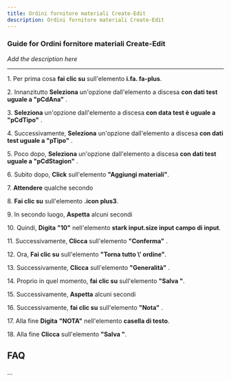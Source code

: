 ```yaml
---
title: Ordini fornitore materiali Create-Edit
description: Ordini fornitore materiali Create-Edit
---
```


### Guide for Ordini fornitore materiali Create-Edit

*Add the description here*

___

1\. Per prima cosa **fai clic su** sull'elemento **i.fa. fa-plus**.  
  
2\. Innanzitutto **Seleziona** un'opzione dall'elemento a discesa **con dati test uguale a "pCdAna"** .  
  
3\. **Seleziona** un'opzione dall'elemento a discesa **con data test è uguale a "pCdTipo"** .  
  
4\. Successivamente, **Seleziona** un'opzione dall'elemento a discesa **con dati test uguale a "pTipo"** .  
  
5\. Poco dopo, **Seleziona** un'opzione dall'elemento a discesa **con dati test uguale a "pCdStagion"** .  
  
6\. Subito dopo, **Click** sull'elemento **"Aggiungi materiali"**.  
  
7\. **Attendere** qualche secondo  
  
8\. **Fai clic su** sull'elemento **.icon plus3**.  
  
9\. In secondo luogo, **Aspetta** alcuni secondi  
  
10\. Quindi, **Digita** **"10"** nell'elemento **stark input.size input campo di input**.  
  
11\. Successivamente, **Clicca** sull'elemento **"Conferma"** .  
  
12\. Ora, **Fai clic su** sull'elemento **"Torna tutto \\' ordine"**.  
  
13\. Successivamente, **Clicca** sull'elemento **"Generalità"** .  
  
14\. Proprio in quel momento, **fai clic su** sull'elemento **"Salva "**.  
  
15\. Successivamente, **Aspetta** alcuni secondi  
  
16\. Successivamente, **fai clic su** sull'elemento **"Nota"** .  
  
17\. Alla fine **Digita** **"NOTA"** nell'elemento **casella di testo**.  
  
18\. Alla fine **Clicca** sull'elemento **"Salva "**.  

FAQ
---

...